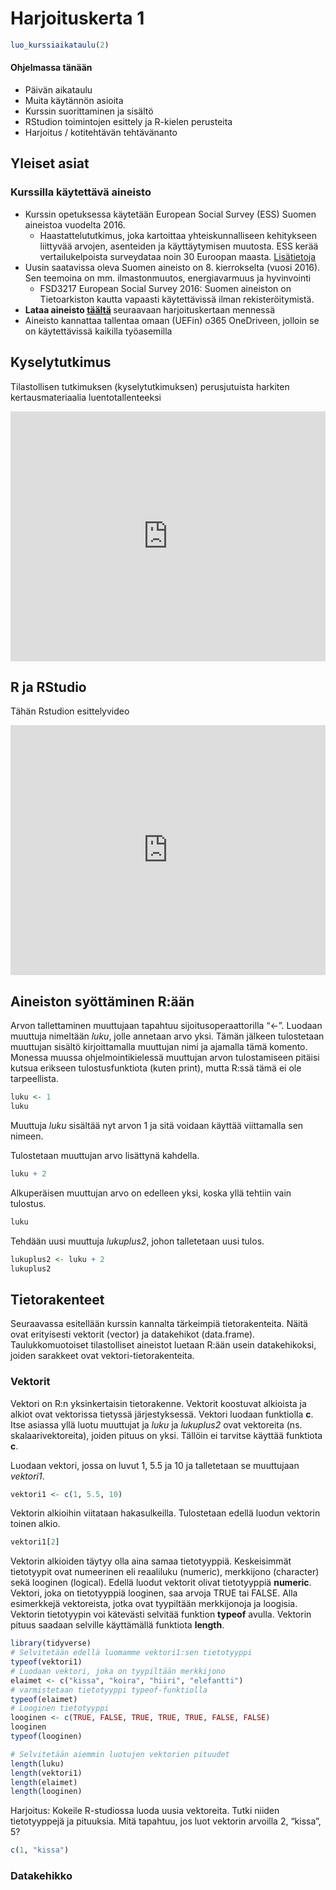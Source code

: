 # Harjoituskerta 1



```r

luo_kurssiaikataulu(2)
```


#### Ohjelmassa tänään {-}

- Päivän aikataulu
- Muita käytännön asioita
- Kurssin suorittaminen ja sisältö
- RStudion toimintojen esittely ja R-kielen perusteita
- Harjoitus / kotitehtävän tehtävänanto

## Yleiset asiat

### Kurssilla käytettävä aineisto

- Kurssin opetuksessa käytetään European Social Survey (ESS) Suomen aineistoa vuodelta 2016.
  - Haastattelututkimus, joka kartoittaa yhteiskunnalliseen kehitykseen liittyvää arvojen, asenteiden ja käyttäytymisen muutosta. ESS kerää vertailukelpoista surveydataa noin 30 Euroopan maasta. [Lisätietoja](https://www.fsd.tuni.fi/fi/aineistot/kansainvalisia-aineistosarjoja/european-social-survey/)
- Uusin saatavissa oleva Suomen aineisto on 8. kierrokselta (vuosi 2016). Sen teemoina on mm. ilmastonmuutos, energiavarmuus ja hyvinvointi
  - FSD3217 European Social Survey 2016: Suomen aineiston on Tietoarkiston kautta vapaasti käytettävissä ilman rekisteröitymistä.
- **Lataa aineisto [täältä](http://urn.fi/urn:nbn:fi:fsd:T-FSD3217) ** seuraavaan harjoituskertaan mennessä 
- Aineisto kannattaa tallentaa omaan (UEFin) o365 OneDriveen, jolloin se on käytettävissä kaikilla työasemilla


## Kyselytutkimus
 
```{=html}
<p>Tilastollisen tutkimuksen (kyselytutkimuksen) perusjutuista harkiten kertausmateriaalia luentotallenteeksi</p>
<iframe width="100%" height="400"
  src="https://www.youtube.com/embed/cNXO6znx7PI"
  frameborder="0" allow="autoplay; encrypted-media"
  allowfullscreen></iframe>
```

## R ja RStudio


```{=html}
<p>Tähän Rstudion esittelyvideo</p>
<iframe width="100%" height="400"
  src="https://www.youtube.com/embed/lVKMsaWju8w"
  frameborder="0" allow="autoplay; encrypted-media"
  allowfullscreen></iframe>
```


## Aineiston syöttäminen R:ään

Arvon tallettaminen muuttujaan tapahtuu sijoitusoperaattorilla "<-". Luodaan 
muuttuja nimeltään *luku*, jolle annetaan arvo yksi. Tämän jälkeen tulostetaan muuttujan 
sisältö kirjoittamalla muuttujan nimi ja ajamalla tämä komento. Monessa muussa ohjelmointikielessä
muuttujan arvon tulostamiseen pitäisi kutsua erikseen tulostusfunktiota (kuten print), 
mutta R:ssä tämä ei ole tarpeellista.

```r
luku <- 1
luku
```
Muuttuja *luku* sisältää nyt arvon 1 ja sitä voidaan käyttää viittamalla sen nimeen.

Tulostetaan muuttujan arvo lisättynä kahdella.
```r
luku + 2
```

Alkuperäisen muuttujan arvo on edelleen yksi, koska yllä tehtiin vain tulostus.

```r
luku
```

Tehdään uusi muuttuja *lukuplus2*, johon talletetaan uusi tulos.

```r

lukuplus2 <- luku + 2
lukuplus2
```

## Tietorakenteet

Seuraavassa esitellään kurssin kannalta tärkeimpiä tietorakenteita. Näitä ovat erityisesti vektorit (vector) ja datakehikot (data.frame). Taulukkomuotoiset tilastolliset aineistot luetaan R:ään usein datakehikoksi, joiden sarakkeet ovat vektori-tietorakenteita. 

### Vektorit

Vektori on R:n yksinkertaisin tietorakenne. Vektorit koostuvat alkioista ja alkiot ovat
vektorissa tietyssä järjestyksessä. Vektori luodaan funktiolla **c**. Itse asiassa yllä
luotu muuttujat ja *luku* ja *lukuplus2* ovat vektoreita (ns. skalaarivektoreita),
joiden pituus on yksi. Tällöin ei tarvitse käyttää funktiota **c**.

Luodaan vektori, jossa on luvut 1, 5.5 ja 10 ja talletetaan se muuttujaan *vektori1*.
```r
vektori1 <- c(1, 5.5, 10)
```

Vektorin alkioihin viitataan hakasulkeilla. Tulostetaan edellä luodun vektorin toinen alkio.

```r
vektori1[2]
```

Vektorin alkioiden täytyy olla aina samaa tietotyyppiä. Keskeisimmät tietotyypit
ovat numeerinen eli reaaliluku (numeric), merkkijono (character) sekä looginen (logical). Edellä luodut
vektorit olivat tietotyyppiä **numeric**. Vektori, joka on tietotyyppiä looginen, saa arvoja TRUE tai FALSE. 
Alla esimerkkejä vektoreista, jotka ovat tyypiltään merkkijonoja ja loogisia.
Vektorin tietotyypin voi kätevästi selvitää funktion **typeof** avulla. Vektorin pituus
saadaan selville käyttämällä funktiota **length**.


```r
library(tidyverse)
# Selvitetään edellä luomamme vektori1:sen tietotyyppi
typeof(vektori1)
# Luodaan vektori, joka on tyypiltään merkkijono
elaimet <- c("kissa", "koira", "hiiri", "elefantti")
# varmistetaan tietotyyppi typeof-funktiolla
typeof(elaimet)
# Looginen tietotyyppi
looginen <- c(TRUE, FALSE, TRUE, TRUE, TRUE, FALSE, FALSE)
looginen
typeof(looginen)

# Selvitetään aiemmin luotujen vektorien pituudet
length(luku)
length(vektori1)
length(elaimet)
length(looginen)
```

:::{.tehtava}
[Harjoitus:]{.harj_teksti} Kokeile R-studiossa luoda uusia vektoreita. 
Tutki niiden tietotyyppejä ja pituuksia. Mitä tapahtuu, jos luot vektorin arvoilla 2, "kissa", 5?
::: 

```r
c(1, "kissa")

```


### Datakehikko


